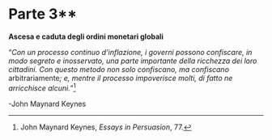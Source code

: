 # Parte 3**

**Ascesa e caduta degli ordini monetari globali**

"*Con un processo continuo d'inflazione, i governi possono confiscare, in modo segreto e inosservato, una parte importante della ricchezza dei loro cittadini. Con questo metodo non solo confiscano, ma confiscano *arbitrariamente*; e, mentre il processo impoverisce molti, di fatto ne arricchisce alcuni.*"[^139]

-John Maynard Keynes

[^139]: John Maynard Keynes, *Essays in Persuasion*, 77.
